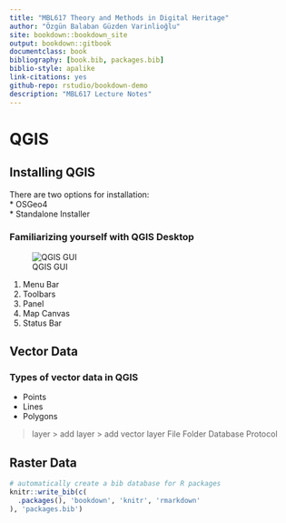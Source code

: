 ```yaml
--- 
title: "MBL617 Theory and Methods in Digital Heritage"
author: "Özgün Balaban Güzden Varinlioğlu"
site: bookdown::bookdown_site
output: bookdown::gitbook
documentclass: book
bibliography: [book.bib, packages.bib]
biblio-style: apalike
link-citations: yes
github-repo: rstudio/bookdown-demo
description: "MBL617 Lecture Notes"
---
```

# QGIS {#intro}

## Installing QGIS

There are two options for installation:  
* OSGeo4  
* Standalone Installer  


### Familiarizing yourself with QGIS Desktop

![QGIS GUI](Images/gui.png) 

1. Menu Bar
2. Toolbars
3. Panel
4. Map Canvas
5. Status Bar




## Vector Data

### Types of vector data in QGIS

* Points
* Lines
* Polygons

>layer > add layer > add vector layer
File
Folder
Database
Protocol



## Raster Data



```r
# automatically create a bib database for R packages
knitr::write_bib(c(
  .packages(), 'bookdown', 'knitr', 'rmarkdown'
), 'packages.bib')
```
